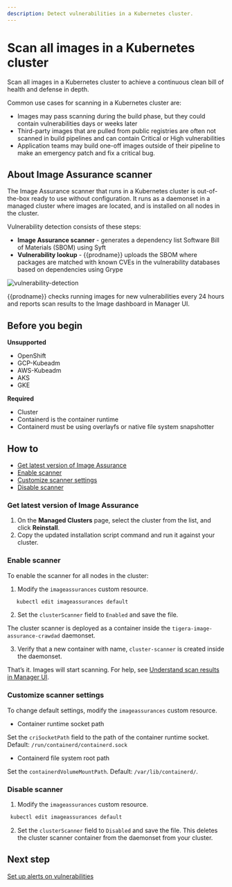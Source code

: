 ```yaml
---
description: Detect vulnerabilities in a Kubernetes cluster.
---
```


# Scan all images in a Kubernetes cluster

Scan all images in a Kubernetes cluster to achieve a continuous clean bill of health and defense in depth.

Common use cases for scanning in a Kubernetes cluster are:

- Images may pass scanning during the build phase, but they could contain vulnerabilities days or weeks later
- Third-party images that are pulled from public registries are often not scanned in build pipelines and can contain Critical or High vulnerabilities
- Application teams may build one-off images outside of their pipeline to make an emergency patch and fix a critical bug.

## About Image Assurance scanner

The Image Assurance scanner that runs in a Kubernetes cluster is out-of-the-box ready to use without configuration. It runs as a daemonset in a managed cluster where images are located, and is installed on all nodes in the cluster.

Vulnerability detection consists of these steps:

- **Image Assurance scanner** - generates a dependency list Software Bill of Materials (SBOM) using Syft
- **Vulnerability lookup** - {{prodname}} uploads the SBOM where packages are matched with known CVEs in the vulnerability databases based on dependencies using Grype

![vulnerability-detection](/img/calico-cloud/vulnerability-detection.png)

{{prodname}} checks running images for new vulnerabilities every 24 hours and reports scan results to the Image dashboard in Manager UI.

## Before you begin

**Unsupported**
- OpenShift
- GCP-Kubeadm
- AWS-Kubeadm
- AKS
- GKE

**Required**

- Cluster
 - Containerd is the container runtime
 - Containerd must be using overlayfs or native file system snapshotter

## How to
- [Get latest version of Image Assurance](#get-latest-version-of-image-assurance)
- [Enable scanner](#enable-scanner)
- [Customize scanner settings](#customize-scanner-settings)
- [Disable scanner](#disable-scanner)

### Get latest version of Image Assurance

1. On the **Managed Clusters** page, select the cluster from the list, and click **Reinstall**.
1. Copy the updated installation script command and run it against your cluster.

### Enable scanner

To enable the scanner for all nodes in the cluster:

1. Modify the `imageassurances` custom resource.

```bash
   kubectl edit imageassurances default
   ```

2. Set the `clusterScanner` field to `Enabled` and save the file.

The cluster scanner is deployed as a container inside the `tigera-image-assurance-crawdad` daemonset.

3. Verify that a new container with name, `cluster-scanner` is created inside the daemonset.

That’s it. Images will start scanning. For help, see [Understand scan results in Manager UI](../understanding-scan-results).

### Customize scanner settings

To change default settings, modify the `imageassurances` custom resource.

- Container runtime socket path

Set the `criSocketPath` field to the path of the container runtime socket. Default: `/run/containerd/containerd.sock`

- Containerd file system root path

Set the `containerdVolumeMountPath`. Default: `/var/lib/containerd/`.

### Disable scanner

1. Modify the `imageassurances` custom resource.

```bash
 kubectl edit imageassurances default
   ```

2. Set the `clusterScanner` field to `Disabled` and save the file. This deletes the cluster scanner container from the daemonset from your cluster.

## Next step

[Set up alerts on vulnerabilities ](../set-up-alerts)